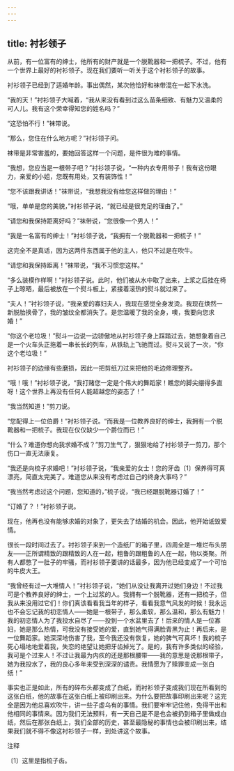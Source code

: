 ```yaml
---
---
---
```

title: 衬衫领子
---



从前，有一位富有的绅士，他所有的财产就是一个脱靴器和一把梳子。不过，他有一个世界上最好的衬衫领子。现在我们要听一听关于这个衬衫领子的故事。

衬衫领子已经到了适婚年龄。事出偶然，某次他恰好和袜带混在一起下水洗。

“我的天！”衬衫领子大喊着，“我从来没有看到过这么苗条细致、有魅力又温柔的可人儿。我有这个荣幸得知您的姓名吗？”

“这恐怕不行！”袜带说。

“那么，您住在什么地方呢？”衬衫领子问。

袜带是非常害羞的，要她回答这样一个问题，是件很为难的事情。

“我想，您应当是一根带子吧？”衬衫领子说，“一种内衣专用带子！我有这份眼力，亲爱的小姐，您既有用处，又有装饰性！”

“您不该跟我讲话！”袜带说，“我想我没有给您这样做的理由！”

“哦，单单是您的美貌，”衬衫领子说，“就已经是很充足的理由了。”

“请您和我保持距离好吗？”袜带说，“您很像一个男人！”

“我是一名富有的绅士！”衬衫领子说，“我拥有一个脱靴器和一把梳子！”

这完全不是真话，因为这两件东西属于他的主人，他只不过是在吹牛。

“请您和我保持距离！”袜带说，“我不习惯您这样。”

“多么装模作样啊！”衬衫领子说。此时，他们被从水中取了出来，上浆之后挂在椅子上晾晒，最后被放在一个熨斗板上，紧接着滚热的熨斗就过来了。

“夫人！”衬衫领子说，“我亲爱的寡妇夫人，我现在感觉全身发烫。我现在焕然一新脱胎换骨了，我的皱纹全都消失了。是您温暖了我的全身，噢，我要向您求婚！”

“你这个老垃圾！”熨斗一边说一边骄傲地从衬衫领子身上踩踏过去，她想象着自己是一个火车头正拖着一串长长的列车，从铁轨上飞驰而过。熨斗又说了一次，“你这个老垃圾！”

衬衫领子的边缘有些磨损，因此一把剪纸刀过来把他的毛边修理整齐。

“哦！哦！”衬衫领子说，“我打赌您一定是个伟大的舞蹈家！瞧您的脚尖绷得多直呀！这个世界上再没有任何人能超越您的姿态了！”

“我当然知道！”剪刀说。

“您配得上一位伯爵！”衬衫领子说。“而我是一位教养良好的绅士，我拥有一个脱靴器和一把梳子。我现在仅仅缺少一个爵位而已！”

“什么？难道你想向我求婚不成？”剪刀生气了，狠狠地给了衬衫领子一剪刀，那个伤口一直无法康复。

“我还是向梳子求婚吧！”衬衫领子说，“我亲爱的女士！您的牙齿〔1〕保养得可真漂亮，简直太完美了。难道您从来没有考虑过自己的终身大事吗？”

“我当然考虑过这个问题，您知道的，”梳子说，“我已经跟脱靴器订婚了！”

“订婚了？！”衬衫领子说。

现在，他再也没有能够求婚的对象了，更失去了结婚的机会。因此，他开始诋毁爱情。

很长一段时间过去了。衬衫领子来到一个造纸厂的箱子里，四周全是一堆烂布头朋友——正所谓精致的跟精致的人在一起，粗鲁的跟粗鲁的人在一起，物以类聚。所有人都憋了一肚子的牢骚，而衬衫领子要讲的话最多，因为他已经变成了一个可怕的牛皮大王。

“我曾经有过一大堆情人！”衬衫领子说，“她们从没让我离开过她们身边！不过我可是个教养良好的绅士，一个上过浆的人。我拥有一个脱靴器，还有一把梳子，但我从来没用过它们！你们真该看看我当年的样子，看看我意气风发的时候！我永远也不会忘记我的初恋情人——她是一根带子，那么柔软，那么温和，那么有魅力！我的初恋情人为了我投水自尽了——投到一个水盆里去了！后来的情人是一位寡妇，她是那么热情，可我没有接受她的爱，直到她气得满脸青黑为止！再后来，是一位舞蹈家。她深深地伤害了我，至今我还没有恢复，她的脾气可真坏！我的梳子死心塌地地爱着我，失恋的绝望让她把牙齿掉光了。是的，我有许多类似的经验，我可是个过来人！不过让我最为内疚的还是那根腰带——我的意思是说那根带子，她为我投水了，我的良心多年来受到深深的谴责。我情愿为了赎罪变成一张白纸！”

事实也正是如此，所有的碎布头都变成了白纸，而衬衫领子变成我们现在所看到的这张白纸，他的故事在这张白纸上被印刷出来。为什么要把故事印刷出来呢？这完全是因为他总喜欢吹牛，讲一些子虚乌有的事情。我们要牢牢记住他，免得干出和他相同的事情来。因为我们无法预料，有一天自己是不是也会被扔到箱子里做成白纸，然后在那张白纸上，我们全部的历史，甚至最隐秘的事情也会被印刷出来，结果我们就不得不像这衬衫领子一样，到处讲这个故事。

注释

〔1〕这里是指梳子齿。